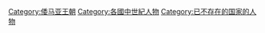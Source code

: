[[Category:倭马亚王朝|Category:倭马亚王朝]]
[[Category:各國中世紀人物|Category:各國中世紀人物]]
[[Category:已不存在的国家的人物|Category:已不存在的国家的人物]]